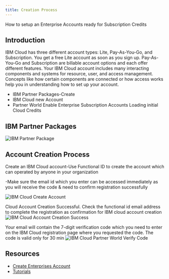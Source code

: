 ```yaml
---
title: Creation Process
---
```



<PageDescription>

How to setup an Enterprise Accounts ready for Subscription Credits

</PageDescription>

## Introduction

IBM Cloud has three different account types: Lite, Pay-As-You-Go, and Subscription. You get a free Lite account as soon as you sign up. Pay-As-You-Go and Subscription are billable account options and each offer different features.
Your IBM Cloud account includes many interacting components and systems for resource, user, and access management. Concepts like how certain components are connected or how access works help you in understanding how to set up your account.
  
  - IBM Partner Packages-Create 
  - IBM Cloud new Account
  - Partner World 
       Enable Enterprise Subscription Accounts
       Loading initial Cloud Credits

## IBM Partner Packages

![IBM Partner Package](images/PartnerPackage.png)

## Account Creation Process

Create an IBM Cloud account-Use Functional ID to  create the account which can operated by anyone in your organization
  
  -Make sure the email id which you enter can be accessed immediately as you will receive the code & need to confirm registration successfully

![IBM Cloud Create Account](images/CreateAccount.png)

Cloud Account Creation Successful. Check  the functional id email address to complete the registration as confirmation for IBM cloud account creation
![IBM Cloud Account Creation Success](images/AccountSuccess.png)

Your email will contain the 7-digit verification code which you need to enter on the IBM Cloud registration page where you requested the code. The code is valid only for 30 min
![IBM Cloud Partner World Verify Code](images/VerifyCode.png)




## Resources

- [Create Enterprises Account](https://cloud.ibm.com/docs/account?topic=account-create-enterprise)
- [Tutorials](https://cloud.ibm.com/docs/account?topic=account-enterprise-tutorial)